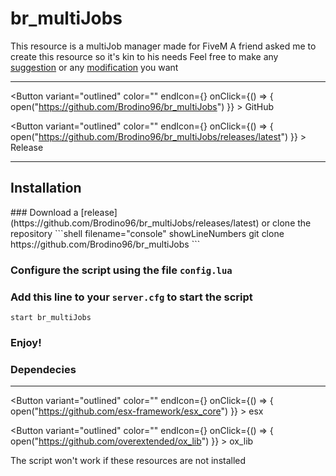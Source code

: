 # br_multiJobs

This resource is a multiJob manager made for FiveM
A friend asked me to create this resource so it's kin to his needs
Feel free to make any [suggestion](https://github.com/Brodino96/br_multiJobs/issues/new) or any [modification](https://github.com/Brodino96/br_multiJobs/pulls) you want

***


<Button variant="outlined" color="" endIcon={<GitHubIcon />} onClick={() => { open("https://github.com/Brodino96/br_multiJobs") }} > 
  GitHub
</Button>

<Button variant="outlined" color="" endIcon={<ReleaseIcon />} onClick={() => { open("https://github.com/Brodino96/br_multiJobs/releases/latest") }} > 
  Release
</Button>

***

## Installation


<Steps>
### Download a [release](https://github.com/Brodino96/br_multiJobs/releases/latest) or clone the repository
```shell filename="console" showLineNumbers
git clone https://github.com/Brodino96/br_multiJobs
```

### Configure the script using the file `config.lua`

### Add this line to your `server.cfg` to start the script
```shell filename="server.cfg" showLineNumbers
start br_multiJobs
```

### Enjoy!
</Steps>

### Dependecies

***

<Button variant="outlined" color="" endIcon={<GitHubIcon />} onClick={() => { open("https://github.com/esx-framework/esx_core") }} > 
  esx
</Button>

<Button variant="outlined" color="" endIcon={<GitHubIcon />} onClick={() => { open("https://github.com/overextended/ox_lib") }} > 
  ox_lib
</Button>

The script won't work if these resources are not installed